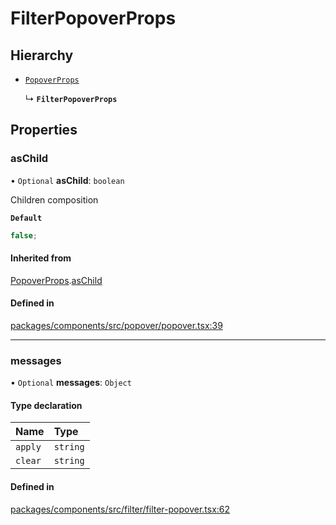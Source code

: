# FilterPopoverProps

## Hierarchy

- [`PopoverProps`](/components/popover/props.md)

  ↳ **`FilterPopoverProps`**

## Properties

### asChild

• `Optional` **asChild**: `boolean`

Children composition

**`Default`**

```ts
false;
```

#### Inherited from

[PopoverProps](/components/popover/props.md).[asChild](PopoverProps.md#aschild)

#### Defined in

[packages/components/src/popover/popover.tsx:39](https://github.com/vtex/shoreline/blob/bf9009f50/packages/components/src/popover/popover.tsx#L39)

---

### messages

• `Optional` **messages**: `Object`

#### Type declaration

| Name    | Type     |
| :------ | :------- |
| `apply` | `string` |
| `clear` | `string` |

#### Defined in

[packages/components/src/filter/filter-popover.tsx:62](https://github.com/vtex/shoreline/blob/bf9009f50/packages/components/src/filter/filter-popover.tsx#L62)
